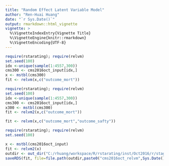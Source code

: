 ```yaml
---
title: "Random Effect Latent Variable Model"
author: "Ren-Huai Huang"
date: "`r Sys.Date()`"
output: rmarkdown::html_vignette
vignette: >
  %\VignetteIndexEntry{Vignette Title}
  %\VignetteEngine{knitr::rmarkdown}
  %\VignetteEncoding{UTF-8}
---
```


```r
require(rstarating); require(relvm)
set.seed(100)
idx <-unique(sample(1:4557,300))
cms300 <- cms2016oct_input[idx,]
x <- mstbl(cms300)
fit <- relvm(x,c("outcome_mort"))
```

```r
require(rstarating); require(relvm)
set.seed(100)
idx <-unique(sample(1:4557,300))
cms300 <- cms2016oct_input[idx,]
x300 <- mstbl(cms300)
fit <- relvm2(x,c("outcome_mort"))
```


```r
fit <- relvm(x,c("outcome_mort","outcome_safty"))
```

```r
require(rstarating); require(relvm)
set.seed(100)

x <- mstbl(cms2016oct_input)
fit <- relvm2(x)
outdir <- out_dir("C:/rhuang/workspace/R/rstarating/inst/Oct2016/r/stage2_out\\out8")
saveRDS(fit, file=file.path(outdir,paste0("cms2016oct_relvm",Sys.Date(),".rds")))
```


